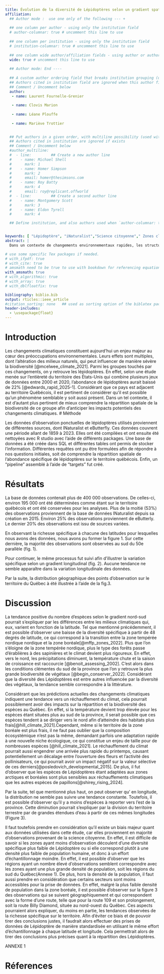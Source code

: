 ```yaml
---
title: Évolution de la diversité de Lépidoptères selon un gradient spatial au Québec
affiliation:
  ## Author mode :  use one only of the following --- +
  
  ## one column per author - using only the institution field
  # author-columnar: true # uncomment this line to use
  
  ## one column per institution - using only the institution field
  # institution-columnar: true # uncomment this line to use
  
  ## one column wide author/affiliation fields - using author or author_multiline and institution for mark
  wide: true # uncomment this line to use
  
  ## Author mode: End ----
  
  ## A custom author ordering field that breaks institution grouping (used with `wide: true`)
  ## Authors cited in institution field are ignored when this author field exists
  ## Comment / Uncomment below
  author:   
   - name: Laurent Fournelle-Grenier 
   
   - name: Clovis Marion 
   
   - name: Léane Plouffe 
   
   - name: Mariève Trottier 

  
  ## Put authors in a given order, with multiline possibility (used with `wide: true` if `authors` above unset)
  ## Authors cited in institution are ignored if exists
  ## Comment / Uncomment below
  #author_multiline: 
  #  - line:         ## Create a new author line
  #    - name: Michael Shell
  #      mark: 1
  #    - name: Homer Simpson
  #      mark: 2
  #      email: homer@thesimsons.com
  #    - name: Roy Batty
  #      mark: 4
  #      email: roy@replicant.offworld
  #  - line:         ## Create a second author line
  #    - name: Montgomery Scott
  #      mark: 3
  #    - name: Eldon Tyrell
  #      mark: 4

  ## Define institution, and also authors used when `author-columnar: true` or `institution-columnar: true`


keywords: [ "Lépidoptère", "iNaturalist","Science citoyenne"," Zones climatiques", "Changements climatiques"]
abstract: |
  Dans un contexte de changements environnementaux rapides, les structures des communautés d’insectes, dont les lépidoptères, subissent d’importantes transformations. Cette étude s’appuie sur des données, provenant en partie d’observations citoyennes, pour analyser la distribution spatiale des lépidoptères au Québec. La richesse spécifique est examinée selon la latitude et la longitude, afin de détecter des tendances spatiales liées aux zones climatiques du territoire québécois.

# use some specific Tex packages if needed. 
# with_ifpdf: true
# with_cite: true
# amsmath need to be true to use with bookdown for referencing equations.
with_amsmath: true
# with_algorithmic: true
# with_array: true
# with_dblfloatfix: true

bibliography: biblio.bib
output: rticles::ieee_article
#citation_sorting: none   ## used as sorting option of the biblatex package (if selected)
header-includes:
  - \usepackage{float}
---
```


# Introduction

<!-- no \IEEEPARstart -->
Les changements climatiques constituent aujourd’hui un enjeu majeur au cœur des préoccupations environnementales. Leurs effets sont multiples, dont l’altération des milieux naturels, qui peut influencer de manière sévère la biodiversité [@mcelwee_climate_2021]. Parmi les groupes  touchés par ces changements, on y retrouve les lépidoptères.  En effet, selon une étude menée sur l’entièreté du territoire des États-Unis qui combine plusieurs jeux de données entre 2000 et 2020,  l'abondance de lépidoptères aurait baissé de 22% [@edwards_rapid_2025-1]. Considérant que ce pays est adjacent au territoire Québécois, il est pertinent de considérer qu’il est possible qu’un phénomène semblable y soit aussi présent. Dans un tel contexte, il est d’autant plus pertinent de mieux comprendre la répartition spatiale de la biodiversité de ce groupe afin d’anticiper les impacts potentiels des changements climatiques.
<!-- You must have at least 2 lines in the paragraph with the drop letter


<!-- no \IEEEPARstart -->
# Méthode

Les données d’observation ponctuelles de lépidoptères utilisés proviennent de différentes sources, dont INaturalist et eButterfly. Ces données couvrent une période allant de 1859 à 2023. Elles ont été compilées et ont ensuite été nettoyées avec R studio avec l’aide de différents packages. Une base de données a été créée dans SQL et différentes tables ont permis de stocker l’information. Différentes requêtes ont pu être formulées afin de répondre à nos questions initiales, soit de comprendre la répartition spatiale de l’abondance spécifique de lépidoptères sur le territoire québécois. Enfin, un “pipeline” assemblé à l’aide de “targets” fut créé.

# Résultats

La base de données contenait plus de 400 000 observations. De celles-ci, environ 195 000 ont été déterminées comme étant sur le territoire québécois et ont été conservées pour les analyses. Plus de la moitié (53%) des observations proviennent de la base de données INaturalist depuis sa création en 2015. Environ 25% des observations proviennent de eButterly. Le dernier 20% des observations est issu de sources variées.

En observant la richesse spécifique à chacune des latitudes pour lesquelles nous avons des données, nous avons pu former la figure 1. Sur cette dernière, la majorité des observations sont observées au sud du 50e parallèle (fig. 1). 

\begin{figure}[H]
  \centering
  \includegraphics[width=3.5in]{lat.png}
  \caption{Richesse spécifique de lépioptères au Québec selon un gradient Nord-Sud du 45e au 65e parallèle}
\end{figure}

Pour continuer, le même processus fut suivi afin d'illustrer la variation spécifique selon un gradient longitudinal (fig. 2). Aucune tendance ne semble apparaître dans la variation longitudinale des données. 

\begin{figure}[H]
  \centering
  \includegraphics[width=3.5in]{lon.png}
  \caption{Richesse spécifique de lépioptères au Québec selon un gradient de longitude de -60 à -80}
\end{figure}

Par la suite, la distribution géographique des points d’observation sur le territoire du Québec à été illustrée à l’aide de la fig.3.

\begin{figure}[H]
  \centering
  \includegraphics[width=3.5in]{quebec.png}
  \caption{Répartition géorgaphique des observations recencées de lépidoptères au Québec de 1859 à 2023}
\end{figure}

# Discussion

La tendance positive du nombre d'espèces selon le gradient nord-sud pourrait s’expliquer par les différences entre les milieux climatiques qui, eux, varient en fonction de la latitude. Tel que mentionné précédemment, il est possible d’observer une baisse de la diversité spécifique à partir de 48 degrés de latitude, ce qui correspond à la transition entre la zone tempérée nordique nordique et la zone boréale[@mffp_zones_2022]. Plus que l’on s’éloigne de la zone tempérée nordique, plus le type des forêts passe d’érablières à des sapinières et le climat devient plus rigoureux. En effet, vers le nord,  les précipitations diminuent, la température chute et la saison de croissance est raccourcie [@benoit_assessing_2002]. C'est alors dans les conditions clémentes du sud de la province que l’on y retrouve la plus grande biodiversité de végétaux [@begin_conserver_2022]. Considérant que la diversité des Lépidoptères est entre autres influencée par la diversité des végétaux, la tendance semble correspondre à la littérature. 

Considérant que les prédictions actuelles des changements climatiques indiquent une tendance vers un réchauffement du climat, cela pourrait  possiblement avoir des impacts sur la répartition et la biodiversité des espèces au Québec. En effet, si la température devient trop élevée pour les espèces étant situées plus au sud de la province, il serait possible que ces espèces tendent à se diriger vers le nord afin d’atteindre des habitats plus frais[@hill_climate_2021].Cependant, même si le territoire de la zone boréale est plus frais, il ne faut pas oublier que la composition écosystémique n’est pas la même, demandant parfois une adaptation rapide à une nouvelle niche écologique, ce qui constitue un enjeu de taille pour de nombreuses espèces [@hill_climate_2021]. Le réchauffement du climat pourrait aussi engendrer une arrivée plus rapide du printemps, causant potentiellement un décalage entre l’ouverture des fleurs et l’activité des pollinisateurs, ce qui pourrait avoir un impact négatif sur la valeur sélective de ces derniers[@posledovich_developmental_2015]. De plus, il fut d’observer que les espèces de Lépidoptères étant adaptées aux zones arctiques et boréales sont plus sensibles aux réchauffements climatiques que les autres espèces de papillons[@shirey_rising_2024]. 

Par la suite, tel que mentionné plus haut, on peut observer qu' en longitude, la distribution ne semble pas suivre une tendance constante. Toutefois, il est possible d'observer qu’il y a moins d’espèces à reporter vers l’est de la province. Cette diminution pourrait s’expliquer par la division du territoire terrestre par de grandes étendues d’eau à partir de ces mêmes longitudes (Figure 3). 

Il faut toutefois prendre en considération qu’il existe un biais majeur quant aux données utilisées dans cette étude, car elles proviennent en majorité d’observations provenant de la science citoyenne. En effet, il est difficile de savoir si les zones ayant moins d’observation découlent d’une diversité spécifique plus faible de Lépidoptère ou si elle correspond plutôt à une densité plus faible de population humaine, et donc à un effort d'échantillonnage moindre. En effet, il est possible d’observer que les régions ayant un nombre élevé d'observations semblent correspondre avec les zones ayant une plus grande densité de population, soit les régions du sud du Québec(Annexe 1). De plus, hors la densité de la population, il faut aussi prendre en considération que certains secteurs sont moins accessibles pour la prise de données. En effet, malgré la plus faible densité de population dans la zone boréale, il est possible d’observer sur la figure 3 des observations qui se suivent géographiquement et qui correspondent avec la forme d’une route, telle que pour la route 109 et son prolongement, soit la route Billy Diamond, située au nord-ouest du Québec. Ces aspects pourraient alors expliquer, du moins en partie, les tendances observées de la richesse spécifique sur le territoire. Afin d’éviter ce biais et de pouvoir tirer des conclusions justes, il faudrait alors effectuer des prises de données de Lépidoptère de manière standardisée en utilisant le même effort d’échantillonnage à chaque latitude et longitude. Cela permettrait alors de tirer des conclusions plus précises quant à la répartition des Lépidoptères. 


<!--  -->
ANNEXE 1

\begin{figure}[H]
  \centering
  \includegraphics[width=\linewidth]{densite.png}
\end{figure}


\newpage
# Réferences {#references .numbered}




